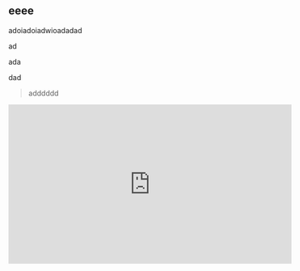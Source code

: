 ## eeee

<Card title="New Card" icon="bolt">
  adoiadoiadwioadadad

  ad

  ada

  dad

  > adddddd


</Card>

<iframe width="560" height="315" src="https://www.youtube.com/embed/vybLi25Q8Fw?si=a8qOh4DIMadGnwxj" title="YouTube video player" frameborder="0" allow="accelerometer; autoplay; clipboard-write; encrypted-media; gyroscope; picture-in-picture; web-share" referrerpolicy="strict-origin-when-cross-origin" allowfullscreen />



```typescript

interface CostRadialChartProps {
  data: {
    category: string;
    value: number;
    percentage: number;
  }[];
  colors?: string[];
  colorsLight?: string[];
  prefix?: string;
  changePercentage: number;
}
```





![](/Screenshot2025-01-14at11.21.54.png)